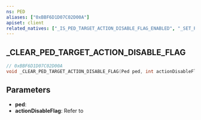 ```yaml
---
ns: PED
aliases: ["0xBBF6D1D07C02D00A"]
apiset: client
related_natives: ["_IS_PED_TARGET_ACTION_DISABLE_FLAG_ENABLED", "_SET_PED_TARGET_ACTION_DISABLE_FLAG"]
---
```

## _CLEAR_PED_TARGET_ACTION_DISABLE_FLAG

```c
// 0xBBF6D1D07C02D00A
void _CLEAR_PED_TARGET_ACTION_DISABLE_FLAG(Ped ped, int actionDisableFlag);
```


## Parameters
* **ped**:
* **actionDisableFlag**: Refer to <EmbeddedEnum type="CActionFlags__DisableFlag" />

